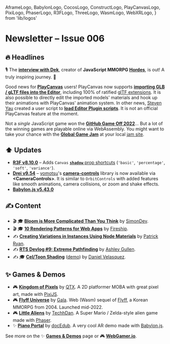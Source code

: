   AframeLogo,
  BabylonLogo,
  CocosLogo,
  ConstructLogo,
  PlayCanvasLogo,
  PixiLogo,
  PhaserLogo,
  R3FLogo,
  ThreeLogo,
  WasmLogo,
  WebXRLogo,
} from 'lib/logos'

# Newsletter – Issue 006

<SubTitleDate value="2023-01-24" />

<NoBulletListStyles />
<NewsletterStyles />

## 🔥 Headlines

🎙 The [**interview with Dek**](/interviews/dek-hordes), creator of **JavaScript MMORPG [Hordes](https://hordes.io/)**, is out! A truly inspiring journey. 💯

<PlayCanvasLogo /> Good news for [**PlayCanvas**](https://playcanvas.com/) users! PlayCanvas now
supports [**importing GLB / gLTF files into the
Editor**](https://blog.playcanvas.com/gltf-import-arrives-in-the-playcanvas-editor/), including 100%
of ratified [glTF extensions](https://github.com/KhronosGroup/glTF/blob/main/extensions/README.md).
It is also possible to directly edit the imported models' materials and hook up their animations
with PlayCanvas' animation system. In other news, [Steven Yau](https://x.com/yaustar) created a user
script to [**load Editor Plugin
scripts**](https://github.com/yaustar/yaustar.github.io/tree/master/playcanvas-editor-api-tools). It
is not an official PlayCanvas feature at the moment.

Not a _single_ JavaScript game won the [**GitHub Game Off 2022**](https://github.blog/2023-01-13-game-off-2022-winners/)... But a lot of the winning games are playable online via WebAssembly. You might want to take your chance with the [**Global Game Jam**](https://globalgamejam.org/) at your local [jam site](https://globalgamejam.org/2023/jam-sites).

## ⬆️ Updates

- <R3FLogo /> [**R3F v8.10.0**](https://github.com/pmndrs/react-three-fiber/releases) – Adds
  `Canvas` [**`shadow`** prop
  shortcuts](https://github.com/pmndrs/react-three-fiber/blob/master/docs/API/canvas.mdx#render-props)
  (`'basic'`, `'percentage'`, `'soft'`, `'variance'`).
- <R3FLogo /> [**Drei v9.54**](https://github.com/pmndrs/drei/releases) –
  [yomotsu](https://x.com/yomotsu)'s
  [**camera-controls**](https://github.com/yomotsu/camera-controls) library is now available via
  **&lt;CameraControls&gt;**. It is similar to `OrbitControls` with added features like smooth
  animations, camera collisions, or zoom and shake effects.
- <BabylonLogo /> [**Babylon.js v5.43.0**](https://github.com/BabylonJS/Babylon.js/releases)

## ✍️ Content

- 🎬 🎓 [**Bloom is More Complicated Than You Think**](https://www.youtube.com/watch?v=ml-5OGZC7vE) by [SimonDev](https://x.com/iced_coffee_dev).
- 🎬 🎓 [**10 Rendering Patterns for Web Apps**](https://www.youtube.com/watch?v=Dkx5ydvtpCA) by [Fireship](https://www.youtube.com/@Fireship).
- ✍️ <BabylonLogo /> [**Creating Variations in Instances Using Node Materials**](https://babylonjs.medium.com/creating-variations-in-instances-using-node-materials-eb96f4053a54) by [Patrick Ryan](https://x.com/PatrickCRyan).
- ✍️ <ConstructLogo /> [**RTS Devlog #9: Extreme Pathfinding**](https://www.construct.net/en/blogs/ashleys-blog-2/rts-devlog-extreme-pathfinding-1608) by [Ashley
  Gullen](https://x.com/AshleyGullen).
- ✍️ 🎓 [**Cel/Toon Shading**](https://offscreencanvas.com/issues/015/) ([demo](https://offscreencanvas.com/renders/015)) by [Daniel Velasquez](https://x.com/Anemolito).

## ✨ Games & Demos

- 🎮 <PixiLogo /> [**Kingdom of Pixels**](https://leagueofpixels.eu/) by
  [QTX](https://www.linkedin.com/in/martin-na%C5%A1%C4%8D%C3%A1k-02246622a/). A 2D platformer MOBA
  with great pixel art, made with [PixiJS](https://pixijs.com/).
- 🎮 <WasmLogo /> [**Flyff Universe**](https://universe.flyff.com/play) by
  [Gala](https://en.wikipedia.org/wiki/Gala_Inc.). Web (Wasm) sequel of
  [Flyff](https://en.wikipedia.org/wiki/Flyff), a Korean MMORPG from 2004. Launched mid-2022.
- 🎮 <PhaserLogo /> [**Little Aliens**](https://techhdan.itch.io/little-aliens) by
  [TechhDan](https://techhdan.itch.io/). A Super Mario / Zelda-style alien game made with
  [Phaser](https://phaser.io/).
- ✨ <WebXRLogo /> <BabylonLogo /> [**Piano
  Portal**](https://x.com/babylonjs/status/1613250562610597888) by
  [docEdub](https://x.com/DocEdub). A very cool AR demo made with
  [Babylon.js](https://doc.babylonjs.com/features/featuresDeepDive/webXR/webXRDemos).

See more on the ✨ [**Games & Demos**](https://www.webgamedev.com/games-demos) page or 🎮 [**WebGamer.io**](https://webgamer.io/).

<NewsletterFooter tweetId="1617929436564951040" />
